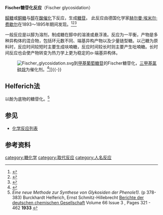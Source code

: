 '''Fischer糖苷化反应'''（Fischer glycosidation）

[[醛糖|醛糖]]或[[酮糖|酮糖]]与[[醇|醇]]在[[酸|酸]][[催化|催化]]下反应，生成[[糖苷|糖苷]]。 此反应由德国化学家[[赫尔曼·埃米尔·费歇尔|赫尔曼·埃米尔·费歇尔]]在1893～1895年期间发现。<ref>{{cite journal en
 | title = Ueber die Glucoside der Alkohole 
 | author = Emil Fischer  
 | journal = [[Berichte_der_deutschen_chemischen_Gesellschaft|Berichte der deutschen chemischen Gesellschaft]] 
 | volume = 26 
 | issue = 3
 | pages = 2400–2412
 | year = 1893  
 | url =  
 | doi = 10.1002/cber.18930260327    }}
</ref><ref>{{cite journal en
 | title = Ueber einige synthetische Glucoside 
 | author = Emil Fischer, Leo Beensch
 | journal = [[Berichte_der_deutschen_chemischen_Gesellschaft|Berichte der deutschen chemischen Gesellschaft]] 
 | volume = 27 
 | issue = 2
 | pages = 2478–2486
 | year = 1894  
 | url =  
 | doi = 10.1002/cber.189402702248   }}
</ref><ref>{{cite journal en
 | title = Ueber die Verbindungen der Zucker mit den Alkoholen und Ketonen 
 | author = Emil Fischer  
 | journal = [[Berichte_der_deutschen_chemischen_Gesellschaft|Berichte der deutschen chemischen Gesellschaft]] 
 | volume = 28 
 | issue = 1
 | pages =1145–1167  
 | year = 1895  
 | url =  
 | doi = 10.1002/cber.189502801248   }}
</ref>

一般反应是以醇为溶剂，制成糖在醇中的溶液或悬浮液。反应为一平衡，产物是多种异构体的混合物，包括环元数不同、端基异构产物以及少量链型糖。以己糖为原料时，反应时间较短时主要生成呋喃糖，反应时间较长时则主要产生吡喃糖。长时间反应也会使产物转变为热力学上更为稳定的α-端基异构体。

:[[Image:Fischer_glycosidation.svg|thumb]]到[[甲基葡萄糖苷|甲基葡萄糖苷]]的Fischer糖苷化，[[三甲基氯硅烷|三甲基氯硅烷]]为催化剂。<ref>{{cite journal en|author=Izumi, Minoru; Fukase, Koichi; Kusumoto, Shoichi | title=TMSCl as a mild and effective source of acidic catalysis in  Fischer glycosidation and use of propargyl glycoside for anomeric protection |journal=Bioscience, Biotechnology, and Biochemistry  |year=2002 |volume=66 |issue=1 |pages=211–214|doi=10.1271/bbb.66.211}}</ref>]]{{-}}
 
==Helferich法==
以酚为底物的糖苷化。<ref>''Eine neue Methode zur Synthese von Glykosiden der Phenole1).'' (p 378-383) Burckhardt Helferich, Ernst Schmitz-Hillebrecht [[Berichte_der_deutschen_chemischen_Gesellschaft|Berichte der deutschen chemischen Gesellschaft]] Volume 66 Issue 3 , Pages 321 - 462 '''1933''' {{DOI|10.1002/cber.19330660313}}</ref>

==参见==
*[[化学反应列表|化学反应列表]]

==参考资料==
{{Reflist}}

[[category:糖化学|category:糖化学]]
[[category:取代反应|category:取代反应]]
[[category:人名反应|category:人名反应]]